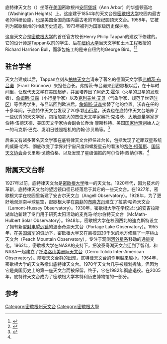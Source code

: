 {{Infobox building
| name                 = 底特律天文台
| native_name          = Detroit Observatory
| native_name_lang     =
| former_names         =
| alternate_names      =
| image                = Detroit Observatory.jpg
| image_alt            = 250px
| caption              = 
| altitude             = 
| building_type        =
| architectural_style  =
| structural_system    =
| cost                 =
| ren_cost             =
| client               =
| owner                =
| current_tenants      = 
| landlord             =
| location             =
| address              = 
| location_town        = 密歇根州-[[安娜堡|安阿堡]]
| location_country     = {{USA}}
| iso_region           =
| coordinates_display  = 
| latitude             = 42.2816
| longitude            = -83.7316
| coordinates          = 
| start_date           = 1853年
| completion_date      = 1854年
| inauguration_date    = 
| renovation_date      =
| demolition_date      =
| destruction_date     =
| height               = 
| diameter             = 6.4米
| antenna_spire        =
| roof                 =
| top_floor            =
| other_dimensions     = 
| floor_count          = 
| floor_area           = 202平方米
| seating_type         =
| seating_capacity     = 
| elevator_count       =
| main_contractor      = George Bird
| architect            = Richard Harrison Bull
| architecture_firm    =
| structural_engineer  =
| services_engineer    =
| civil_engineer       =
| other_designers      =
| quantity_surveyor    =
| awards               =
| ren_architect        =
| ren_firm             =
| ren_str_engineer     =
| ren_serv_engineer    =
| ren_civ_engineer     =
| ren_oth_designers    =
| ren_qty_surveyor     =
| ren_awards           =
| url                  =
| references           = 
}}

底特律天文台（{{lang-en|'''Detroit Observatory'''}}）坐落在[[美国|美国]]密歇根州[[安娜堡|安阿堡城]]（Ann Arbor）的华盛顿高地（Washington Heights）上。这座建于1854年的天文台是[[密歇根大学|密歇根大学]]校园内最古老的科研设施，也是美国全国范围内最古老的19世纪圆顶天文台。1958年，它被列为密歇根州的州级历史遗迹。1973年被列为国家级历史保护地。

这座天文台是[[密歇根大学|密歇根大学]]的首任官方校长Henry Philip Tappan的建议下修建的。它的设计师是Tappan以前的学生、后在[[纽约大学|纽约大学]]当天文学和土木工程教授的Richard Harrison Bull，而承包施工的是来自纽约的George Bird。<ref name="tour">{{cite web | title = Detroit Observatory | publisher = Bentley Historical Library, University of Michigan | url = http://bentley.umich.edu/exhibits/campus_tour/detob.php | accessdate = December 31, 2012 | deadurl = yes | archiveurl = https://web.archive.org/web/20120930211159/http://bentley.umich.edu/exhibits/campus_tour/detob.php | archivedate = 2012年9月30日 }}</ref><ref name="peeps">{{citation | title = People Who Shaped The Detroit Observatory | publisher = Bentley Historical Library, University of Michigan | url = http://bentley.umich.edu/observatory/history/people.php | accessdate = December 31, 2012 | deadurl = yes | archiveurl = https://web.archive.org/web/20100607152031/http://bentley.umich.edu/observatory/history/people.php | archivedate = 2010年6月7日 }}</ref>

==驻台学者==
天文台建成以后，Tappan立刻从[[柏林天文台|柏林天文台]]请来了著名的德国天文学家[[弗朗茨·布吕诺|弗朗茨·布吕诺]]（Franz Brünnow）来担任台长。弗朗茨·布吕诺来到密歇根以后，在十年时间里，让现代[[天文学|天文学]]在美国起步，并且培养出了[[阿萨夫·霍尔|阿萨夫·霍尔]]（火星的卫星的发现者）、[[詹姆斯·克雷格·沃森|詹姆斯·沃森]]（小行星学家）以及[[克利夫蘭·阿貝|克利夫兰·艾贝]]（气象学家、规范了世界[[时区|时区]]）等优秀学生。布吕诺回到欧洲后，[[詹姆斯·克雷格·沃森|詹姆斯·沃森]]接替了他的位置。沃森在任的十多年间，于底特律天文台发现了20多颗[[小行星|小行星]]。沃森也在底特律天文台培养了一些优秀的天文学家，包括加拿大的首位天文学家奥托·克洛茨、[[大地测量学|大地测量学]]家罗伯特·伍德沃德、美国天文学家协会副会长乔治·康斯科特、美国[[国家地理|国家地理]]创始人之一的马克斯·巴克、发明日蚀照相机的约翰·沙贝勒等。<ref name="direc">{{citation| title = Hall of Directors| publisher = Bentley Historical Library, University of Michigan| url = http://bentley.umich.edu/observatory/history/directors/index.php| accessdate = December 31, 2012| deadurl = yes| archiveurl = https://web.archive.org/web/20130413071621/http://bentley.umich.edu/observatory/history/directors/index.php| archivedate = 2013年4月13日}}</ref> 

后来又有诸多著名天文学家在底特律天文台担任过台长，包括发现了近距双星系统的威廉·哈希、彻底改变了学界对宇宙尺度和螺旋星云的看法的[[希伯·柯蒂斯|希伯·柯蒂斯]]、[[国际天文协会|国际天文协会]]会长里奥·戈德伯格、以及发现了星级偏振的阿尔伯特·西纳尔等。<ref name = "direc"/>

==附属天文台群==
1927年以前，底特律天文台是[[密歇根大学|密歇根大学]]唯一的天文台。1920年代，因为技术的革新，底特律天文台的望远镜口径已经落后于其它的一些天文台。在1927年，密歇根大学在校园里新建了安吉尔天文台（Angell Observatory）。1928年，为了更好地观测南半球星空，密歇根大学在[[南非|南非]]的[[布隆方丹|布隆方丹]]建立了拉蒙·哈希天文台（Lamont–Hussey Observatory）。1930年，密歇根大学在学校以北的安吉拉斯湖岸边新建了专门用于研究太阳活动的麦克马·哈尔伯特天文台（McMath-Hulbert Solar Observatory）。1948年，密歇根大学在校园西北的迪克斯特设立了拥有新型[[射电望远镜|射电望远镜]]的波泰奇湖天文台（Portage Lake Observatory）。1955年，在[[美国海军|美国海军]]的资助下，密歇根大学又在离校园20千米的地方修建了一座桃山天文台（Peach Mountain Observatory），专注于观测[[河外星系|河外星系]]移动的通量变化。1962年，密歇根大学在NASA的支持下，把波泰奇湖天文台迁到了智利，和NASA一起建立了[[托洛洛山美洲际天文台|托洛洛山美洲际天文台]]（Cerro Tololo Inter-American Observatory）。随着天文台群的出现，底特律天文台的作用越来越小。1964年，密歇根大学的天文系撤出底特律天文台。1970年天文台几乎被规划拆除，但因为它是美国历史上的第一座天文台而被保留。终于，它在1982年彻底退役。在2005年，底特律天文台成为了密歇根大学本特利历史博物馆的一部分。

==参考==
{{reflist}}
{{密歇根大学}}

[[Category:密歇根州天文台|Category:密歇根州天文台]]
[[Category:密歇根大學|Category:密歇根大學]]